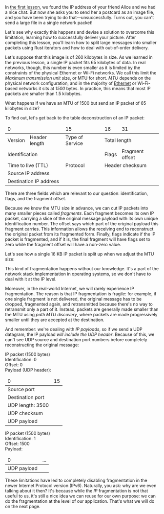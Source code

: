 
In <a href="/tcp-ip-fundamentals/exchanging-messages">the first lesson</a>, we found the IP address of your friend Alice and we had a nice chat.
But now she asks you to send her a postcard as an image file, and you have been trying to do that—unsuccessfully.
Turns out, you can't send a large file in a single network packet!

Let's see why exactly this happens and devise a solution to overcome this limitation, learning how to successfully deliver
your picture. After completing this lesson, you’ll learn how to split
large messages into smaller packets using Rust iterators and how to deal with out-of-order delivery.

Let's suppose that this image is of 260 kilobytes in size. As we learned in the previous lesson, a single IP packet fits 65 kilobytes of data.
In real networks, though, this number is even smaller as it is limited by the constraints of the physical Ethernet or Wi-Fi networks.
We call this limit the _Maximum transmission unit_ size, or MTU for short. _MTU_ depends on the physical network configuration, and in
the majority of [Ethernet](https://simple.wikipedia.org/wiki/Ethernet) or Wi-Fi-based networks it sits at _1500_ bytes.
In practice, this means that most IP packets are smaller than 1.5 kilobytes.

What happens if we have an MTU of 1500 but send an IP packet of 65 kilobytes in size?

To find out, let's get back to the table deconstruction of an IP packet:

<table
  className="ip-packet-vis"
  style={{ width: "75%", marginBottom: "30px", marginTop: "20px" }}
>
  <thead>
    <tr>
      <td colSpan="2">
        <a title="column size in bits">0</a>
      </td>
      <td colSpan="2" className="text-right">
        <a title="column size in bits">15</a>
      </td>
      <td colSpan="2">
        <a title="column size in bits">16</a>
      </td>
      <td colSpan="2" className="text-right">
        <a title="column size in bits">31</a>
      </td>
    </tr>
  </thead>
  <tbody>
    <tr>
      <td>Version</td>
      <td>Header length</td>
      <td colSpan="2">Type of Service</td>
      <td colSpan="4">Total length</td>
    </tr>
    <tr>
      <td colSpan="4" className={styles.tableIdentification}>
        Identification
      </td>
      <td className={styles.tableFlags}>Flags</td>
      <td colSpan="3" className={styles.tableFragmentOffset}>
        Fragment offset
      </td>
    </tr>
    <tr>
      <td colSpan="2">Time to live (TTL)</td>
      <td colSpan="2">Protocol</td>
      <td colSpan="4">Header checksum</td>
    </tr>
    <tr>
      <td colSpan="8">Source IP address</td>
    </tr>
    <tr>
      <td colSpan="8">Destination IP address</td>
    </tr>
  </tbody>
</table>

There are three fields which are relevant to our question: <span className={styles.identification}>identification</span>, <span className={styles.flags}>flags</span>,
and the <span className={styles.fragmentOffset}>fragment offset</span>.

Because we know the MTU size in advance, we can cut IP packets into many smaller pieces called _fragments_.
Each fragment becomes its own IP packet, carrying a slice of the original message payload with its own unique <span className={styles.identification}>identification</span> number.
The <span className={styles.fragmentOffset}>offset</span> says which part of the original payload this fragment carries.
This information allows the receiving end to reconstruct the original packet from its fragmented form. Finally, <span className={styles.flags}>flags</span>
indicate if the IP packet is fragmented, and if it is, the final fragment will have <span className={styles.flags}>flags</span> set to zero
while the <span className={styles.fragmentOffset}>fragment offset</span> will have a non-zero value.

Let's see how a single 16 KB IP packet is split up when we adjust the MTU size:

<MtuSlider />

This kind of fragmentation happens without our knowledge. It's a part of the network stack implementation in operating systems,
so we don't have to deal with it at the IP level.

Moreover, in the real-world Internet, we will rarely experience IP fragmentation.
The reason is that IP fragmentation is fragile: for example, if one single fragment is not delivered, the original message has
to be dropped, fragmented again, and retransmitted because there's no way to retransmit only a part of it.
Instead, packets are generally made smaller than the MTU using _path MTU discovery_, where packets are made progressively smaller
until they are accepted at the destination.

And remember: we're dealing with _IP payloads_, so if we send a UDP datagram, the IP payload _will include the UDP header_.
Because of this, we can't see UDP source and destination port numbers before completely reconstructing the original message:

<div className={styles.packet_view}>
  <div className={styles.splitIpPacket} style={{ width: 500 }}>
    <div>IP packet (1500 bytes)</div>
    <div className={styles.tableIdentification}>Identification: 0</div>
    <div className={styles.tableFragmentOffset}>Offset: 0</div>
    <div>
      Payload (UDP header):
      <table
        className="ip-packet-vis"
        style={{ width: "100%", marginBottom: "15px" }}
      >
        <thead>
          <tr>
            <td className="text-left">
              <a title="column size in bits">0</a>
            </td>
            <td className="text-right">
              <a title="column size in bits">15</a>
            </td>
          </tr>
        </thead>
        <tbody>
          <tr>
            <td className="udp active" colSpan={2}>
              Source port
            </td>
          </tr>
          <tr>
            <td className="udp active" colSpan={2}>
              Destination port
            </td>
          </tr>
          <tr>
            <td className="udp active" colSpan={2}>
              UDP length: 3500
            </td>
          </tr>
          <tr>
            <td className="udp active" colSpan={2}>
              UDP checksum
            </td>
          </tr>
          <tr>
            <td className="udp active" colSpan={2}>
              UDP payload
            </td>
          </tr>
        </tbody>
      </table>
    </div>
  </div>
  <div className={styles.splitIpPacket} style={{ width: 500 }}>
    <div>IP packet (1500 bytes)</div>
    <div className={styles.tableIdentification}>Identification: 1</div>
    <div className={styles.tableFragmentOffset}>Offset: 1500</div>
    <div>
      Payload:
      <table
        className="ip-packet-vis"
        style={{ width: "100%", marginBottom: "15px" }}
      >
        <thead>
          <tr>
            <td className="text-left">
              <a title="column size in bits">0</a>
            </td>
            <td className="text-right">
              <a title="column size in bits">...</a>
            </td>
          </tr>
        </thead>
        <tbody>
          <tr>
            <td className="udp active" colSpan={2}>
              UDP payload
            </td>
          </tr>
        </tbody>
      </table>
    </div>
  </div>
</div>

These limitations have led to completely disabling fragmentation in the newer Internet Protocol version (IPv6).
Naturally, you ask: why are we even talking about it then? It's because while the _IP_ fragmentation is not that
useful to us, it's still a nice idea we can reuse for our own purpose: we can do the fragmentation at the level
of our application. That's what we will do on the next page.

